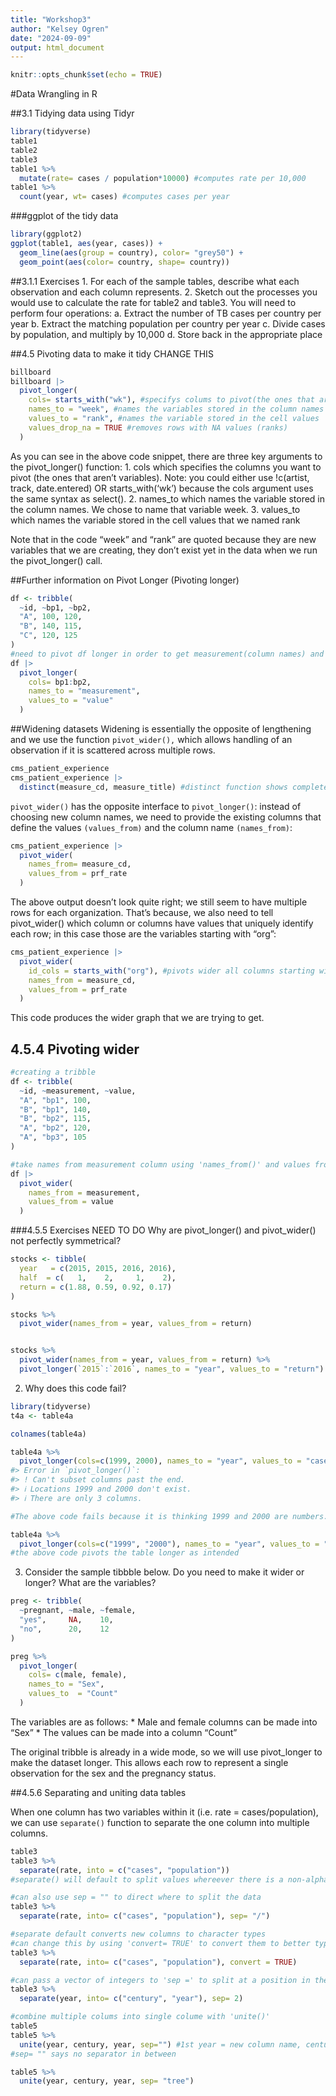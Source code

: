 ```yaml
---
title: "Workshop3"
author: "Kelsey Ogren"
date: "2024-09-09"
output: html_document
---
```


```r
knitr::opts_chunk$set(echo = TRUE)
```

#Data Wrangling in R

##3.1 Tidying data using Tidyr

```r
library(tidyverse)
table1
table2
table3
table1 %>%
  mutate(rate= cases / population*10000) #computes rate per 10,000
table1 %>% 
  count(year, wt= cases) #computes cases per year
```

###ggplot of the tidy data

```r
library(ggplot2)
ggplot(table1, aes(year, cases)) +
  geom_line(aes(group = country), color= "grey50") +
  geom_point(aes(color= country, shape= country))
```


##3.1.1 Exercises
1. For each of the sample tables, describe what each observation and each column represents.
2. Sketch out the processes you would use to calculate the rate for table2 and table3. You will need to perform four operations:
a.    Extract the number of TB cases per country per year
b.    Extract the matching population per country per year
c.    Divide cases by population, and multiply by 10,000
d.    Store back in the appropriate place



##4.5 Pivoting data to make it tidy CHANGE THIS

```r
billboard
billboard |>
  pivot_longer(
    cols= starts_with("wk"), #specifys colums to pivot(the ones that aren't variables)
    names_to = "week", #names the variables stored in the column names
    values_to = "rank", #names the variable stored in the cell values 
    values_drop_na = TRUE #removes rows with NA values (ranks)
  )
```

As you can see in the above code snippet, there are three key arguments to the pivot_longer() function:
1. cols which specifies the columns you want to pivot (the ones that aren’t variables). Note: you could either use !c(artist, track, date.entered) OR starts_with('wk') because the cols argument uses the same syntax as select().
2. names_to which names the variable stored in the column names. We chose to name that variable week.
3. values_to which names the variable stored in the cell values that we named rank

Note that in the code "week" and "rank" are quoted because they are new variables that we are creating, they don’t exist yet in the data when we run the pivot_longer() call.


##Further information on Pivot Longer (Pivoting longer)

```r
df <- tribble(
  ~id, ~bp1, ~bp2,
  "A", 100, 120,
  "B", 140, 115,
  "C", 120, 125
)
#need to pivot df longer in order to get measurement(column names) and value(cell values)
df |>
  pivot_longer(
    cols= bp1:bp2,
    names_to = "measurement",
    values_to = "value"
  )
```


##Widening datasets
Widening is essentially the opposite of lengthening and we use the function ```pivot_wider(),``` which allows handling of an observation if it is scattered across multiple rows. 

```r
cms_patient_experience
cms_patient_experience |> 
  distinct(measure_cd, measure_title) #distinct function shows complete set of values for measure_cd and measure_title
```
```pivot_wider()``` has the opposite interface to ```pivot_longer()```: instead of choosing new column names, we need to provide the existing columns that define the values ```(values_from)``` and the column name ```(names_from)```:

```r
cms_patient_experience |>
  pivot_wider(
    names_from= measure_cd,
    values_from = prf_rate
  )
```

The above output doesn’t look quite right; we still seem to have multiple rows for each organization. That’s because, we also need to tell pivot_wider() which column or columns have values that uniquely identify each row; in this case those are the variables starting with "org":

```r
cms_patient_experience |>
  pivot_wider(
    id_cols = starts_with("org"), #pivots wider all columns starting with 'org'
    names_from = measure_cd,
    values_from = prf_rate
  )

```

This code produces the wider graph that we are trying to get. 


## 4.5.4 Pivoting wider

```r
#creating a tribble
df <- tribble(
  ~id, ~measurement, ~value,
  "A", "bp1", 100,
  "B", "bp1", 140,
  "B", "bp2", 115,
  "A", "bp2", 120,
  "A", "bp3", 105
)

#take names from measurement column using 'names_from()' and values from values colume with 'values_from()'
df |>
  pivot_wider(
    names_from = measurement,
    values_from = value
  )
```


###4.5.5 Exercises NEED TO DO
Why are pivot_longer() and pivot_wider() not perfectly symmetrical?

```r

stocks <- tibble(
  year   = c(2015, 2015, 2016, 2016),
  half  = c(   1,    2,     1,    2),
  return = c(1.88, 0.59, 0.92, 0.17)
)

stocks %>% 
  pivot_wider(names_from = year, values_from = return)


stocks %>% 
  pivot_wider(names_from = year, values_from = return) %>% 
  pivot_longer(`2015`:`2016`, names_to = "year", values_to = "return")

```


2. Why does this code fail?

```r
library(tidyverse)
t4a <- table4a

colnames(table4a)

table4a %>% 
  pivot_longer(cols=c(1999, 2000), names_to = "year", values_to = "cases")
#> Error in `pivot_longer()`:
#> ! Can't subset columns past the end.
#> ℹ Locations 1999 and 2000 don't exist.
#> ℹ There are only 3 columns.

#The above code fails because it is thinking 1999 and 2000 are numbers. must put them in "" to show they are names of columns

table4a %>% 
  pivot_longer(cols=c("1999", "2000"), names_to = "year", values_to = "cases")
#the above code pivots the table longer as intended
```

3. Consider the sample tibbble below. Do you need to make it wider or longer? What are the variables?

```r

preg <- tribble(
  ~pregnant, ~male, ~female,
  "yes",     NA,    10,
  "no",      20,    12
)

preg %>% 
  pivot_longer(
    cols= c(male, female),
    names_to = "Sex",
    values_to  = "Count"
  )
```

The variables are as follows:
* Male and female columns can be made into "Sex" 
* The values can be made into a column "Count"

The original tribble is already in a wide mode, so we will use pivot_longer to make the dataset longer. This allows each row to represent a single observation for the sex and the pregnancy status. 

##4.5.6 Separating and uniting data tables

When one column has two variables within it (i.e. rate = cases/population), we can use ```separate()``` function to separate the one column into multiple columns.

```r
table3
table3 %>%
  separate(rate, into = c("cases", "population"))
#separate() will default to split values whereever there is a non-alphanumeric character (the / in this example)

#can also use sep = "" to direct where to split the data
table3 %>%
  separate(rate, into= c("cases", "population"), sep= "/")

#separate default converts new columns to character types
#can change this by using 'convert= TRUE' to convert them to better types
table3 %>%
  separate(rate, into= c("cases", "population"), convert = TRUE)

#can pass a vector of integers to 'sep =' to split at a position in the number
table3 %>% 
  separate(year, into= c("century", "year"), sep= 2)
```

```r
#combine multiple colums into single colume with 'unite()'
table5
table5 %>%
  unite(year, century, year, sep="") #1st year = new column name, century and 2nd year = old column names, sep="" instructs a character to be put inbetween the two numbers see below example, default is to add an underscore_
#sep= "" says no separator in between

table5 %>%
  unite(year, century, year, sep= "tree")
```

